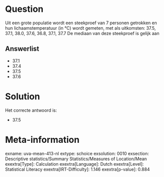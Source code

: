 Question
========

Uit een grote populatie wordt een steekproef van 7 personen getrokken en
hun lichaamstemperatuur (in °C) wordt gemeten, met als uitkomsten: 37.5,
37.1, 38.0, 37.6, 36.8, 37.1, 37.7 De mediaan van deze steekproef is
gelijk aan


Answerlist
----------

* 37.1
* 37.4
* 37.5
* 37.6

Solution
========

Het correcte antwoord is: 

* 37.5

Meta-information
================
exname: uva-mean-413-nl
extype: schoice
exsolution: 0010
exsection: Descriptive statistics/Summary Statistics/Measures of Location/Mean
exextra[Type]: Calculation
exextra[Language]: Dutch
exextra[Level]: Statistical Literacy
exextra[IRT-Difficulty]: 1.146
exextra[p-value]: 0.884
